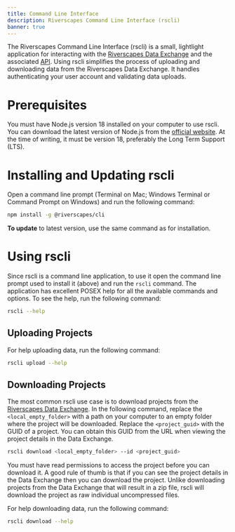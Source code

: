 ```yaml
---
title: Command Line Interface
description: Riverscapes Command Line Interface (rscli)
banner: true
---
```


The Riverscapes Command Line Interface (rscli) is a small, lightlight application for interacting with the [Riverscapes Data Exchange](https://data.riverscapes.net) and the associated [API](../). Using rscli simplifies the process of uploading and downloading data from the Riverscapes Data Exchange. It handles authenticating your user account and validating data uploads.

# Prerequisites

You must have Node.js version 18 installed on your computer to use rscli. You can download the latest version of Node.js from the [official website](https://nodejs.org/). At the time of writing, it must be version 18, preferably the Long Term Support (LTS).

# Installing and Updating rscli

Open a command line prompt (Terminal on Mac; Windows Terminal or Command Prompt on Windows) and run the following command:

```bash
npm install -g @riverscapes/cli
```

**To update** to latest version, use the same command as for installation. 

# Using rscli

Since rscli is a command line application, to use it open the command line prompt used to install it (above) and run the `rscli` command. The application has excellent POSEX help for all the available commands and options. To see the help, run the following command:

```bash
rscli --help
```

## Uploading Projects

For help uploading data, run the following command:

```bash
rscli upload --help
```

## Downloading Projects

The most common rscli use case is to download projects from the [Riverscapes Data Exchange](https://data.riverscapes.net). In the following command, replace the `<local_empty_folder>` with a path on your computer to an empty folder where the project will be downloaded. Replace the `<project_guid>` with the GUID of a project. You can obtain this GUID from the URL when viewing the project details in the Data Exchange.

```bash
rscli download <local_empty_folder> --id <project_guid>
```

You must have read permissions to access the project before you can download it. A good rule of thumb is that if you can see the project details in the Data Exchange then you can download the project. Unlike downloading projects from the Data Exchange that will result in a zip file, rscli will download the project as raw individual uncompressed files.

For help downloading data, run the following command:

```bash
rscli download --help
```
